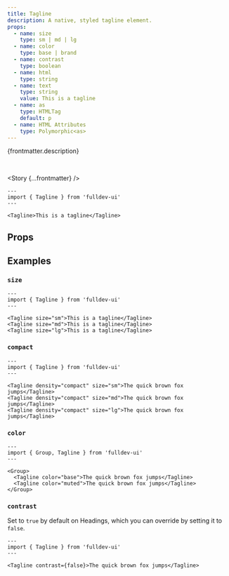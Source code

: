 ```yaml
---
title: Tagline
description: A native, styled tagline element.
props:
  - name: size
    type: sm | md | lg
  - name: color
    type: base | brand
  - name: contrast
    type: boolean
  - name: html
    type: string
  - name: text
    type: string
    value: This is a tagline
  - name: as
    type: HTMLTag
    default: p
  - name: HTML Attributes
    type: Polymorphic<as>
---
```



{frontmatter.description}

<br />

<Story {...frontmatter} />

```astro live
---
import { Tagline } from 'fulldev-ui'
---

<Tagline>This is a tagline</Tagline>
```

## Props

<PropsTable props={frontmatter.props} />

## Examples

### `size`

<SizeProp />

```astro live
---
import { Tagline } from 'fulldev-ui'
---

<Tagline size="sm">This is a tagline</Tagline>
<Tagline size="md">This is a tagline</Tagline>
<Tagline size="lg">This is a tagline</Tagline>
```

### `compact`

<CompactProp />

```astro live
---
import { Tagline } from 'fulldev-ui'
---

<Tagline density="compact" size="sm">The quick brown fox jumps</Tagline>
<Tagline density="compact" size="md">The quick brown fox jumps</Tagline>
<Tagline density="compact" size="lg">The quick brown fox jumps</Tagline>
```

### `color`

<VariantProp />

```astro live
---
import { Group, Tagline } from 'fulldev-ui'
---

<Group>
  <Tagline color="base">The quick brown fox jumps</Tagline>
  <Tagline color="muted">The quick brown fox jumps</Tagline>
</Group>
```

### `contrast`

Set to `true` by default on Headings, which you can override by setting it to `false`.

```astro live
---
import { Tagline } from 'fulldev-ui'
---

<Tagline contrast={false}>The quick brown fox jumps</Tagline>
```
